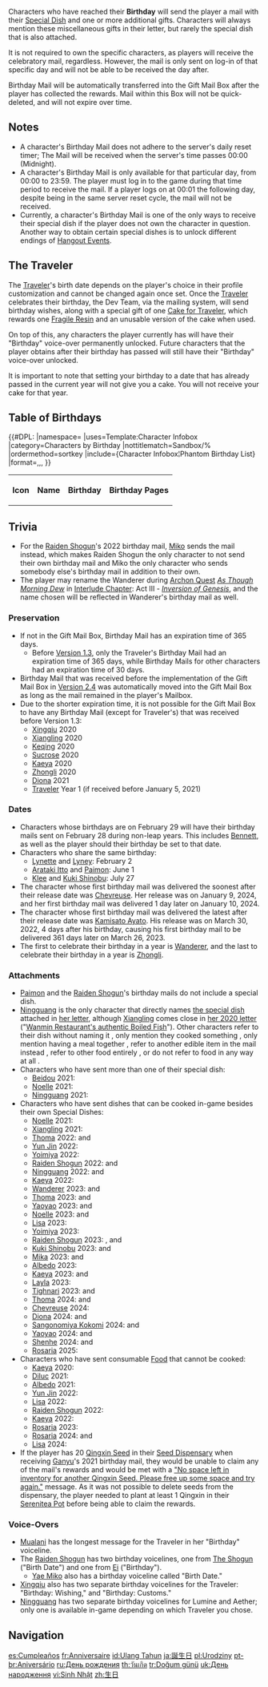 {{CustomTabs
|tab1 = Overview
|tab2 = Gallery
|tab3 = Voice-Overs
}}
{{Terminology Infobox
|image        = Item Cake for Traveler.png
|type         = Game Systems
}}
Characters who have reached their '''Birthday''' will send the player a mail with their [[Special Dish]] and one or more additional gifts. Characters will always mention these miscellaneous gifts in their letter, but rarely the special dish that is also attached.

It is not required to own the specific characters, as players will receive the celebratory mail, regardless. However, the mail is only sent on log-in of that specific day and will not be able to be received the day after.

Birthday Mail will be automatically transferred into the Gift Mail Box after the player has collected the rewards. Mail within this Box will not be quick-deleted, and will not expire over time.

==Notes==
* A character's Birthday Mail does not adhere to the server's daily reset timer; The Mail will be received when the server's time passes 00:00 (Midnight).
* A character's Birthday Mail is only available for that particular day, from 00:00 to 23:59. The player must log in to the game during that time period to receive the mail. If a player logs on at 00:01 the following day, despite being in the same server reset cycle, the mail will not be received.
* Currently, a character's Birthday Mail is one of the only ways to receive their special dish if the player does not own the character in question. Another way to obtain certain special dishes is to unlock different endings of [[Hangout Events]].

==The Traveler==
The [[Traveler]]'s birth date depends on the player's choice in their profile customization and cannot be changed again once set. Once the [[Traveler]] celebrates their birthday, the Dev Team, via the mailing system, will send birthday wishes, along with a special gift of one [[Cake for Traveler]], which rewards one [[Fragile Resin]] and an unusable version of the cake when used.

On top of this, any characters the player currently has will have their "Birthday" voice-over permanently unlocked. Future characters that the player obtains after their birthday has passed will still have their "Birthday" voice-over unlocked.

It is important to note that setting your birthday to a date that has already passed in the current year will not give you a cake. You will not receive your cake for that year.

==Table of Birthdays==
<table class="article-table sortable alternating-colors-table"><!--
--><tr><!--
   --><th>Icon</th><!--
   --><th>Name</th><!--
   --><th>Birthday</th><!--
   --><th>Birthday Pages</th><!--
--></tr><!--
-->{{#DPL:
|namespace=
|uses=Template:Character Infobox
|category=Characters by Birthday
|nottitlematch=Sandbox/%
|ordermethod=sortkey
|include={Character Infobox¦Phantom Birthday List}
|format=,,,
}}<!--
--></table>

==Trivia==
* For the [[Raiden Shogun]]'s 2022 birthday mail, [[Yae Miko|Miko]] sends the mail instead, which makes Raiden Shogun the only character to not send their own birthday mail and Miko the only character who sends somebody else's birthday mail in addition to their own.
* The player may rename the Wanderer during [[Archon Quest]] ''[[As Though Morning Dew]]'' in [[Interlude Chapter]]: Act III - ''[[Inversion of Genesis]]'', and the name chosen will be reflected in Wanderer's  birthday mail as well.

===Preservation===
* If not in the Gift Mail Box, Birthday Mail has an expiration time of 365 days.
** Before [[Version 1.3]], only the Traveler's Birthday Mail had an expiration time of 365 days, while Birthday Mails for other characters had an expiration time of 30 days.
* Birthday Mail that was received before the implementation of the Gift Mail Box in [[Version 2.4]] was automatically moved into the Gift Mail Box as long as the mail remained in the player's Mailbox.
*Due to the shorter expiration time, it is not possible for the Gift Mail Box to have any Birthday Mail (except for Traveler's) that was received before Version 1.3:
** [[Xingqiu]] 2020
** [[Xiangling]] 2020
** [[Keqing]] 2020
** [[Sucrose]] 2020
** [[Kaeya]] 2020
** [[Zhongli]] 2020
** [[Diona]] 2021
** [[Traveler]] Year 1 (if received before January 5, 2021)<!--one year before the implementation of the Gift Mail Box in 2.4-->

===Dates===
* Characters whose birthdays are on February 29 will have their birthday mails sent on February 28 during non-leap years. This includes [[Bennett]], as well as the player should their birthday be set to that date.
* Characters who share the same birthday:<!-- chronological order -->
** [[Lynette]] and [[Lyney]]: February 2
** [[Arataki Itto]] and [[Paimon]]: June 1
** [[Klee]] and [[Kuki Shinobu]]: July 27
* The character whose first birthday mail was delivered the soonest after their release date was [[Chevreuse]]. Her release was on January 9, 2024, and her first birthday mail was delivered 1 day later on January 10, 2024.
* The character whose first birthday mail was delivered the latest after their release date was [[Kamisato Ayato]]. His release was on March 30, 2022, 4 days after his birthday, causing his first birthday mail to be delivered 361 days later on March 26, 2023.
* The first to celebrate their birthday in a year is [[Wanderer]], and the last to celebrate their birthday in a year is [[Zhongli]].

===Attachments===
* [[Paimon]] and the [[Raiden Shogun]]'s birthday mails do not include a special dish. 
* [[Ningguang]] is the only character that directly names [[Qiankun Mora Meat|the special dish]] attached in [[Birthday/Ningguang#Fragrance of Blessings|her letter]], although [[Xiangling]] comes close in [[Birthday/Xiangling#What I Want to Do on My Birthday!|her 2020 letter]] ("[[Wanmin Restaurant's Boiled Fish|Wanmin Restaurant's authentic Boiled Fish]]"). Other characters refer to their dish without naming it<!-- e.g., Xingqiu 2020, Bennett 2021 -->, only mention they cooked something<!-- e.g., Beidou 2021, Qiqi 2021 -->, only mention having a meal together<!-- e.g., Mona 2021, Amber 2021 -->, refer to another edible item in the mail instead<!-- e.g., Diluc 2021 -->, refer to other food entirely<!-- e.g., Bennett 2022 -->, or do not refer to food in any way at all<!-- e.g., Xiao 2021 -->.<!-- examples are only examples and are non-exhaustive -->
* Characters who have sent more than one of their special dish:<!-- chronological order -->
** [[Beidou]] 2021: {{Item|Flash-Fried Filet|x=2|20}}
** [[Noelle]] 2021: {{Item|Lighter-Than-Air Pancake|x=3|20}}
** [[Ningguang]] 2021: {{Item|Qiankun Mora Meat|x=8|20}}
* Characters who have sent dishes that can be cooked in-game besides their own Special Dishes:<!-- chronological order -->
** [[Noelle]] 2021: {{Item|Satisfying Salad|x=3|20}}
** [[Xiangling]] 2021: {{Item|Chili-Mince Cornbread Buns|20}}
** [[Thoma]] 2022: {{Item|Delicious Butter Crab|20}} and {{Item|Delicious Mixed Yakisoba|20}}
** [[Yun Jin]] 2022: {{Item|Grilled Tiger Fish|x=5|20}}
** [[Yoimiya]] 2022: {{Item|Taiyaki|x=2|20}}
** [[Raiden Shogun]] 2022: {{Item|Tricolor Dango|x=2|20}} and {{Item|Sakura Mochi|x=2|20}}
** [[Ningguang]] 2022: {{Item|Delicious Adeptus' Temptation|20}} and {{Item|Delicious Chicken Tofu Pudding|20}}
** [[Kaeya]] 2022: {{Item|Mint Jelly|20}}
** [[Wanderer]] 2023: {{Item|Delicious Candied Ajilenakh Nut|x=3|20}} and {{Item|Delicious Baklava|x=3|20}}
** [[Thoma]] 2023: {{Item|Delicious Sashimi Platter|20}} and {{Item|Cream Stew|20}}
** [[Yaoyao]] 2023: {{Item|Radish and Fish Stew|20}} and {{Item|Fried Radish Balls|20}}
** [[Noelle]] 2023: {{Item|Shawarma Wrap|20}} and {{Item|Panipuri|20}}
** [[Lisa]] 2023: {{Item|Delicious Rose Custard|20}}
** [[Yoimiya]] 2023: {{Item|Delicious Sakura Mochi|x=2|20}}
** [[Raiden Shogun]] 2023: {{Item|Tricolor Dango|x=2|20}}, {{Item|Onigiri|x=2|20}} and {{Item|Berry Mizu Manjuu|x=2|20}}
** [[Kuki Shinobu]] 2023: {{Item|Delicious Onigiri|x=3|20}} and {{Item|Delicious Katsu Sandwich|x=3|20}}
** [[Mika]] 2023: {{Item|Delicious "Pile 'Em Up"|20}} and {{Item|Delicious Northern Smoked Chicken|20}}
** [[Albedo]] 2023: {{Item|Delicious Fruits of the Festival|x=2|20}}
** [[Kaeya]] 2023: {{Item|Moon Pie|20}} and {{Item|Delicious Fruits of the Festival|20}}
** [[Layla]] 2023: {{Item|Baklava|x=3|20}}
** [[Tighnari]] 2023: {{Item|Delicious Pita Pocket|x=2|20}} and {{Item|Delicious Goulash|x=2|20}}
** [[Thoma]] 2024: {{Item|Five Pickled Treasures|x=2|20}} and {{Item|Dry-Braised Salted Fish|x=2|20}}
** [[Chevreuse]] 2024: {{Item|Delicious Fontinalia Mousse|20}}
** [[Diona]] 2024: {{Item|Delicious Northern Apple Stew|x=2|20}} and {{Item|Delicious Sticky Honey Roast|x=2|20}}
** [[Sangonomiya Kokomi]] 2024: {{Item|Delicious Rainbow Aster|x=2|20}} and {{Item|Delicious Egg Roll|x=2|20}}
** [[Yaoyao]] 2024: {{Item|Delicious Come and Get It|20}} and {{Item|Delicious Black-Back Perch Stew|20}}
** [[Shenhe]] 2024: {{Item|Delicious Eight-Treasure Duck|20}} and {{Item|Delicious Fine Tea, Full Moon|x=2|20}}
** [[Rosaria]] 2025: {{Item|Steak|x=3|20}}
* Characters who have sent consumable [[Food]] that cannot be cooked:<!-- chronological order -->
** [[Kaeya]] 2020: {{Item|Apple Cider|x=5|20}}
** [[Diluc]] 2021: {{Item|Apple Cider|x=5|20}}
** [[Albedo]] 2021: {{Item|Berry & Mint Burst|x=2|20}}
** [[Yun Jin]] 2022: {{Item|Pop's Teas|x=2|20}}
** [[Lisa]] 2022: {{Item|Wolfhook Juice|x=2|20}}
** [[Raiden Shogun]] 2022: {{Item|Dango Milk|x=2|20}}
** [[Kaeya]] 2022: {{Item|Apple Cider|20}}
** [[Rosaria]] 2023: {{Item|Wolfhook Juice|x=2|20}}
** [[Rosaria]] 2024: {{Item|Apple Cider|x=2|20}} and {{Item|Sparkling Berry Juice|x=2|20}}
** [[Lisa]] 2024: {{Item|Apple Cider|x=2|20}}
*If the player has 20 [[Qingxin Seed]] in their [[Seed Dispensary]] when receiving [[Ganyu]]'s 2021 birthday mail, they would be unable to claim any of the mail's rewards and would be met with a [[Errors|"No space left in inventory for another Qingxin Seed. Please free up some space and try again."]] message. As it was not possible to delete seeds from the dispensary, the player needed to plant at least 1 Qingxin in their [[Serenitea Pot]] before being able to claim the rewards.

===Voice-Overs===
*[[Mualani]] has the longest message for the Traveler in her "Birthday" voiceline.
*The [[Raiden Shogun]] has two birthday voicelines, one from [[The Shogun]] ("Birth Date") and one from [[Ei]] ("Birthday").
**[[Yae Miko]] also has a birthday voiceline called "Birth Date."
*[[Xingqiu]] also has two separate birthday voicelines for the Traveler: "Birthday: Wishing," and "Birthday: Customs."
*[[Ningguang]] has two separate birthday voicelines for Lumine and Aether; only one is available in-game depending on which Traveler you chose.

==Navigation==
{{Lore Navbox|media}}

[[es:Cumpleaños]]
[[fr:Anniversaire]]
[[id:Ulang Tahun]]
[[ja:誕生日]]
[[pl:Urodziny]]
[[pt-br:Aniversário]]
[[ru:День рождения]]
[[th:วันเกิด]]
[[tr:Doğum günü]]
[[uk:День народження]]
[[vi:Sinh Nhật]]
[[zh:生日]]